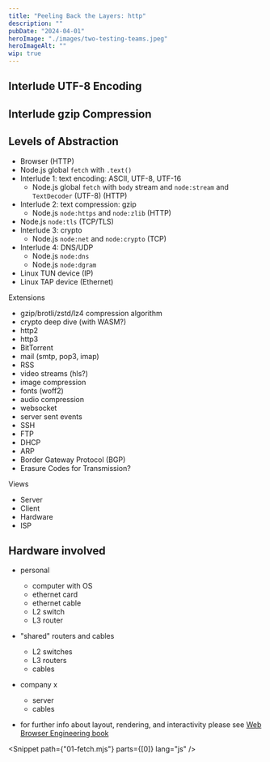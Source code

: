 ```yaml
---
title: "Peeling Back the Layers: http"
description: ""
pubDate: "2024-04-01"
heroImage: "./images/two-testing-teams.jpeg"
heroImageAlt: ""
wip: true
---
```



## Interlude UTF-8 Encoding

## Interlude gzip Compression

## Levels of Abstraction

- Browser (HTTP)
- Node.js global `fetch` with `.text()`
- Interlude 1: text encoding: ASCII, UTF-8, UTF-16
  - Node.js global `fetch` with `body` stream and `node:stream` and `TextDecoder` (UTF-8) (HTTP)
- Interlude 2: text compression: gzip
  - Node.js `node:https` and `node:zlib` (HTTP)
- Node.js `node:tls` (TCP/TLS)
- Interlude 3: crypto
  - Node.js `node:net` and `node:crypto` (TCP)
- Interlude 4: DNS/UDP
  - Node.js `node:dns`
  - Node.js `node:dgram`
- Linux TUN device (IP)
- Linux TAP device (Ethernet)

Extensions

- gzip/brotli/zstd/lz4 compression algorithm
- crypto deep dive (with WASM?)
- http2
- http3
- BitTorrent
- mail (smtp, pop3, imap)
- RSS
- video streams (hls?)
- image compression
- fonts (woff2)
- audio compression
- websocket
- server sent events
- SSH
- FTP
- DHCP
- ARP
- Border Gateway Protocol (BGP)
- Erasure Codes for Transmission?

Views

- Server
- Client
- Hardware
- ISP

## Hardware involved

- personal
  - computer with OS
  - ethernet card
  - ethernet cable
  - L2 switch
  - L3 router
- "shared" routers and cables
  - L2 switches
  - L3 routers
  - cables
- company x

  - server
  - cables

- for further info about layout, rendering, and interactivity please see [Web Browser Engineering book](https://browser.engineering/)

<Snippet path={"01-fetch.mjs"} parts={[0]} lang="js" />
